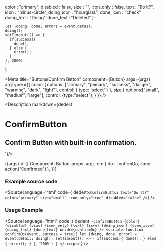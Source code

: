 
  color : "primary",
  disabled : false,
  size : "",
  icon_only : false,
  text : "Do it?",
  icon : "minus-circle",
  doing_icon : "hourglass",
  done_icon : "check",
  doing_text : "Doing",
  done_text : "Deleted"
};

    let {doing, done, error} = event.detail;
    doing();
    setTimeout(() => {
      if(success){
        done();
      } else {
        error();
      }
    }, 2000)
  }

<Meta
  title="Buttons/Confirm Button"
  component={Button}
  args={args}
  argTypes={{
    color: {
      options: ["primary", "primary", "success", "danger", "warning", "dark", "light"],
      control: { type: 'select' }
    },
    size:{
      options:["small", "medium", "large"],
      control: {type:"select"},
    }
  }}
/>

<Description markdown={dedent`
# ConfirmButton
## Confirm Button with built-in confirmation.
`}/>

<Canvas>
  <Story
  name="Confirm Button"
  args={args}
  >
  {(args) => ({
    Component: Button,
    props: args,
    on: {
      do : confirmDo,
      done: action("Confirmed")
    },
  })}
  </Story>
</Canvas>

<ArgsTable story="Confirm Button" />

### Example source code
<Source
  language='html'
  code={ dedent`<ConfirmButton text="Do It?" color="primary" size="small" icon_only="true" disabled="false" />`}
/>

### Usage Example
<Source
  language="html"
  code={
    dedent`
    <ConfirmButton
      {color}
      {disabled}
      {size}
      {icon_only}
      {text}
      {icon}
      {doing_icon}
      {done_icon}
      {doing_text}
      {done_text}
      on:do={confirmDo}
    />
    <script>
      function confirmDo(event, success = true){
        let {doing, done, error} = event.detail;
        doing();
        setTimeout(() => {
          if(success){
            done();
          }
          else {
            error();
          }
        },'2000')
      }
    </script>`
  }
/>
